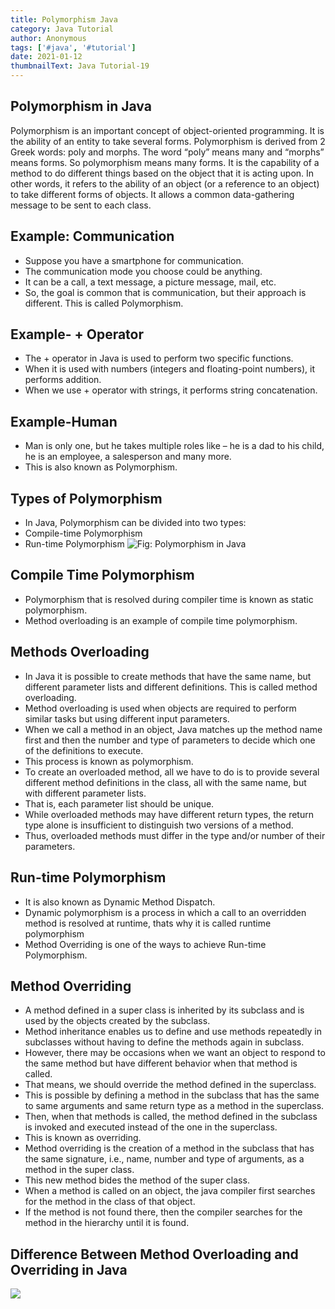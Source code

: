```yaml
---
title: Polymorphism Java
category: Java Tutorial
author: Anonymous
tags: ['#java', '#tutorial']
date: 2021-01-12
thumbnailText: Java Tutorial-19
---
```

## Polymorphism in Java
Polymorphism is an important concept of object-oriented programming. It is the ability of an entity to take several forms. Polymorphism is derived from 2 Greek words: poly and morphs. The word “poly” means many and “morphs” means forms. So polymorphism means many forms. It is the capability of a method to do different things based on the object that it is acting upon. In other words, it refers to the ability of an object (or a reference to an object) to take different forms of objects. It allows a common data-gathering message to be sent to each class.

## Example: Communication
- Suppose you have a smartphone for communication.
- The communication mode you choose could be anything.
- It can be a call, a text message, a picture message, mail, etc.
- So, the goal is common that is communication, but their approach is different. This is called Polymorphism.
## Example- + Operator
- The + operator in Java is used to perform two specific functions.
- When it is used with numbers (integers and floating-point numbers), it performs addition.
- When we use + operator with strings, it performs string concatenation.
## Example-Human
- Man is only one, but he takes multiple roles like – he is a dad to his child, he is an employee, a salesperson and many more.
- This is also known as Polymorphism.
## Types of Polymorphism
- In Java, Polymorphism can be divided into two types:
- Compile-time Polymorphism
- Run-time Polymorphism
![Fig: Polymorphism in Java](../../assets/javaPic/poly.jpg)
## Compile Time Polymorphism
- Polymorphism that is resolved during compiler time is known as static polymorphism.
- Method overloading is an example of compile time polymorphism.

## Methods Overloading
- In Java it is possible to create methods that have the same name, but different parameter lists and different definitions. This is called method overloading.
- Method overloading is used when objects are required to perform similar tasks but using different input parameters.
- When we call a method in an object, Java matches up the method name first and then the number and type of parameters to decide which one of the definitions to execute.
- This process is known as polymorphism.
- To create an overloaded method, all we have to do is to provide several different method definitions in the class, all with the same name, but with different parameter lists.
- That is, each parameter list should be unique.
- While overloaded methods may have different return types, the return type alone is insufficient to distinguish two versions of a method.
- Thus, overloaded methods must differ in the type and/or number of their parameters.
## Run-time Polymorphism
- It is also known as Dynamic Method Dispatch.
- Dynamic polymorphism is a process in which a call to an overridden method is resolved at runtime, thats why it is called runtime polymorphism
- Method Overriding is one of the ways to achieve Run-time Polymorphism.
## Method Overriding
- A method defined in a super class is inherited by its subclass and is used by the objects created by the subclass.
- Method inheritance enables us to define and use methods repeatedly in subclasses without having to define the methods again in subclass.
- However, there may be occasions when we want an object to respond to the same method but have different behavior when that method is called.
- That means, we should override the method defined in the superclass.
- This is possible by defining a method in the subclass that has the same to same arguments and same return type as a method in the superclass.
- Then, when that methods is called, the method defined in the subclass is invoked and executed instead of the one in the superclass.
- This is known as overriding.
- Method overriding is the creation of a method in the subclass that has the same signature, i.e., name, number and type of arguments, as a method in the super class.
- This new method bides the method of the super class.
- When a method is called on an object, the java compiler first searches for the method in the class of that object.
- If the method is not found there, then the compiler searches for the method in the hierarchy until it is found.
## Difference Between Method Overloading and Overriding in Java
![](../../assets/javaPic/loadride.png)